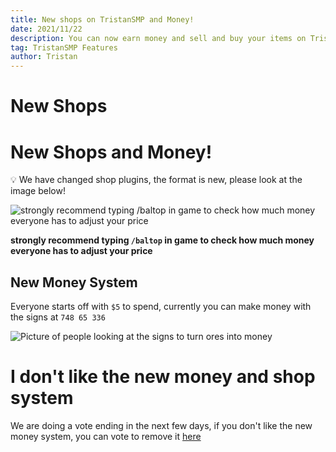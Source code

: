 ```yaml
---
title: New shops on TristanSMP and Money!
date: 2021/11/22
description: You can now earn money and sell and buy your items on TristanSMP!
tag: TristanSMP Features
author: Tristan
---
```


# New Shops

# New Shops and Money!

<aside>
💡 We have changed shop plugins, the format is new, please look at the image below!

</aside>

![**strongly recommend typing `/baltop` in game to check how much money everyone has to adjust your price**](https://tristansmp.com/blogimages/signhelp.png)

**strongly recommend typing `/baltop` in game to check how much money everyone has to adjust your price**

## New Money System

Everyone starts off with `$5` to spend, currently you can make money with the signs at `748 65 336`

![Picture of people looking at the signs to turn ores into money](https://tristansmp.com/blogimages/csigns.png)

# I don't like the new money and shop system

We are doing a vote ending in the next few days, if you don't like the new money system, you can vote to remove it [here](https://forms.gle/WrBkQvNE2F47mzhR9)
